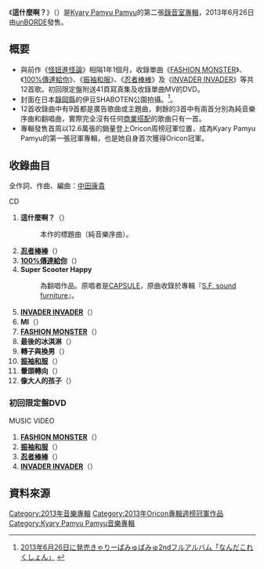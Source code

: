 {{Infobox Album
| Name           = 這什麼啊？<br/><small>{{lang|ja|なんだこれくしょん}}</small>
| Type           = [[專輯|專輯]]
| Artist         = [[Kyary_Pamyu_Pamyu|Kyary Pamyu Pamyu]]
| Cover          = Kyary_nandacollection.jpg
| Released       = 2013年6月26日
| Recorded       = 
| Genre          = [[J-POP|J-POP]]<br />[[流行電音|流行電音]]
| Length         = 47分27秒
| Label          = [[日本華納音樂|unBORDE]]
| Producer       = [[中田康貴|中田康貴]]（[[CAPSULE|CAPSULE]]）
| Reviews        = 
| Chart position = 
| Certification  = *白金唱片 （[[日本唱片協會|日本唱片協會]]）
| Last album     = [[怪妞進怪論|怪妞進怪論]]<br/>（2012年）
| This album     = '''這什麼啊？'''<br />（2013年）
| Next album     = 
| Misc           = 
{{Extra album cover 2  
| Upper caption = CD+DVD封面  
| Type=studio  
| Cover = Kyary_nandacollection_limited.jpg  }}
{{Singles
| Name          = 這什麼啊？
| Type          = [[專輯|專輯]]
| single 1      = [[FASHION_MONSTER|FASHION MONSTER]]
| single 1 date = 2012年10月17日
| Single 2      = [[100%傳達給你/振袖和服|100%傳達給你/振袖和服]]
| Single 2 date = 2013年1月30日
| Single 3      = [[忍者棒棒|忍者棒棒]]
| Single 3 date = 2013年3月20日
| Single 4      = [[INVADER_INVADER|INVADER INVADER]]
| Single 4 date = 2013年5月15日
}}
}}
《'''這什麼啊？'''》（{{lang-ja|なんだこれくしょん}}）是[[Kyary_Pamyu_Pamyu|Kyary Pamyu Pamyu]]的第二張[[錄音室專輯|錄音室專輯]]，2013年6月26日由[[日本華納音樂|unBORDE]]發售。

== 概要 ==
* 與前作《[[怪妞進怪論|怪妞進怪論]]》相隔1年1個月，收錄單曲《[[FASHION_MONSTER|FASHION MONSTER]]》、《[[100%傳達給你/振袖和服|100%傳達給你]]》、《[[100%傳達給你/振袖和服|振袖和服]]》、《[[忍者棒棒|忍者棒棒]]》及《[[INVADER_INVADER|INVADER INVADER]]》等共12首歌。初回限定盤附送41頁寫真集及收錄單曲MV的DVD。
* 封面在日本[[靜岡縣|靜岡縣]]的伊豆SHABOTEN公園拍攝。<ref>[http://shaboten.co.jp/20130628media/ 2013年6月26日に発売きゃりーぱみゅぱみゅ2ndフルアルバム「なんだこれくしょん」] {{webarchive|url=https://web.archive.org/web/20131020114150/http://shaboten.co.jp/20130628media/ |date=2013年10月20日 }}</ref>。
* 12首收錄曲中有9首都是廣告歌曲或主題曲，剩餘的3首中有兩首分別為純音樂序曲和翻唱曲，實際完全沒有任何[[商業搭配|商業搭配]]的歌曲只有一首。
* 專輯發售首周以12.6萬張的銷量登上Oricon周榜冠軍位置，成為Kyary Pamyu Pamyu的第一張冠軍專輯，也是她自身首次獲得Oricon冠軍。

== 收錄曲目 ==
全作詞、作曲、編曲：[[中田康貴|中田康貴]]

; CD
# '''這什麼啊？'''（{{lang|ja|なんだこれくしょん}}）
#: 本作的標題曲（純音樂序曲）。
# '''[[忍者棒棒|忍者棒棒]]'''（{{lang|ja|にんじゃりばんばん}}）
# '''[[100%傳達給你/振袖和服|100%傳達給你]]'''（{{lang|ja|キミに100パーセント}}）
# '''Super Scooter Happy'''
#: 為翻唱作品。原唱者是[[CAPSULE|CAPSULE]]，原曲收錄於專輯『[[S.F._sound_furniture|S.F. sound furniture]]』。
# '''[[INVADER_INVADER|INVADER INVADER]]'''（{{lang|ja|インベーダーインベーダー}}）
# '''MI'''（{{lang|ja|み}}）
# '''[[FASHION_MONSTER|FASHION MONSTER]]'''（{{lang|ja|ファッションモンスター}}）
# '''最後的冰淇淋'''（{{lang|ja|さいごのアイスクリーム}}）
# '''轉子與換男'''（{{lang|ja|のりことのりお}}）
# '''[[100%傳達給你/振袖和服|振袖和服]]'''（{{lang|ja|ふりそでーしょん}}）
# '''暈頭轉向'''（{{lang|ja|くらくら}}）
# '''像大人的孩子'''（{{lang|ja|おとななこども}}）

=== 初回限定盤DVD ===
MUSIC VIDEO
# '''[[FASHION_MONSTER|FASHION MONSTER]]'''（{{lang|ja|ファッションモンスター}}）
# '''[[100%傳達給你/振袖和服|振袖和服]]'''（{{lang|ja|ふりそでーしょん}}）
# '''[[忍者棒棒|忍者棒棒]]'''（{{lang|ja|にんじゃりばんばん}}）
# '''[[INVADER_INVADER|INVADER INVADER]]'''（{{lang|ja|インベーダーインベーダー}}）

== 資料來源 ==
{{Reflist}}

{{Kyary Pamyu Pamyu}}
{{Oricon專輯週榜冠軍 (2013年)|2013年7月8日}}
{{DEFAULTSORT:Nanda Collection}}
[[Category:2013年音樂專輯|Category:2013年音樂專輯]]
[[Category:2013年Oricon專輯週榜冠軍作品|Category:2013年Oricon專輯週榜冠軍作品]]
[[Category:Kyary_Pamyu_Pamyu音樂專輯|Category:Kyary Pamyu Pamyu音樂專輯]]